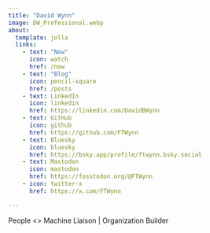 ```yaml
---
title: "David Wynn"
image: DW_Professional.webp
about:
  template: jolla
  links:
    - text: "Now"
      icon: watch
      href: /now
    - text: "Blog"
      icon: pencil-square
      href: /posts
    - text: LinkedIn
      icon: linkedin
      href: https://linkedin.com/DavidBWynn
    - text: GitHub
      icon: github
      href: https://github.com/FTWynn
    - text: Bluesky
      icon: bluesky
      href: https://bsky.app/profile/ftwynn.bsky.social
    - text: Mastodon
      icon: mastodon
      href: https://fosstodon.org/@FTWynn
    - icon: twitter-x
      href: https://x.com/FTWynn

---
```


People <> Machine Liaison | Organization Builder

```{=html}
<div class="h-card" style="display:none">




<div style="display:none">
    <img class="u-photo" src="DW_Professional.webp" alt="A picture of me looking goofy" style="height: 200px; width: 200px;"/>

    <p>Below is a little information about <a href="http://www.ftwynn.com/me" class="url u-url" rel="me">me</a>, all machine readable (assuming it supports reading h-cards).</p>

    <p class="p-note">I like working with technology and people... and I spend most of my time trying to bridge the gap between them. Sometimes that means explaining the potential of different technologies, while other times it means tinkering with prototypes and half-baked ideas. Other times I can be found reading about various non-fiction topics, hanging out with my family, dabbling in creative projects of my own, or just playing video games.</p>


    <ul>
    <li>Name: <span class="p-name">David Wynn</span></li>
    <li><a href="https://twitter.com/FTWynn" target="_blank" rel="me">Twitter</a></li>
    <li><a rel="me" href="https://fosstodon.org/@FTWynn">Mastodon</a></li>
    <li><a href="https://facebook.com/DavidBwynn" target="_blank" rel="me">Facebook</a></li>
    <li><a href="https://www.linkedin.com/in/DavidBWynn" target="_blank" rel="me">LinkedIn</a></li>
    <li><a href="https://github.com/FTWynn" target="_blank" rel="me">Github</a></li>
    </ul>
</div>


</div>
```